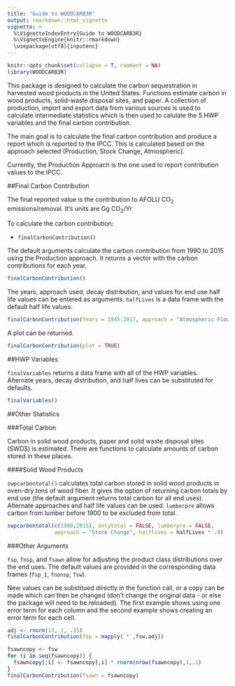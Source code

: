 ```yaml
---
title: "Guide to WOODCARB3R"
output: rmarkdown::html_vignette
vignette: >
  %\VignetteIndexEntry{Guide to WOODCARB3R}
  %\VignetteEngine{knitr::rmarkdown}
  \usepackage[utf8]{inputenc}
---
```

```r
knitr::opts_chunk$set(collapse = T, comment = NA)
library(WOODCARB3R)
```

This package is designed to calculate the carbon sequestration in harvested wood products in the United States. Functions estimate carbon in wood products, solid-waste disposal sites, and paper. A collection of production, import and export data from various sources is used to calculate intermediate statistics which is then used to calulate the 5 HWP variables and the final carbon contribution.  

The main goal is to calculate the final carbon contribution and produce a report which is reported to the IPCC. This is calculated based on the approach selected (Production, Stock Change, Atmospheric).  

Currently, the Production Approach is the one used to report contribution values to the IPCC.  

##Final Carbon Contribution  

The final reported value is the contribution to AFOLU CO<sub>2</sub> emissions/removal. It's units are Gg CO<sub>2</sub>/Yr 

To calculate the carbon contribution: 

* `finalCarbonContribution()` 

The default arguments calculate the carbon contribution from 1990 to 2015 using the Production approach. It returns a vector with the carbon contributions for each year. 

```r
finalCarbonContribution()
```

The years, approach used, decay distribution, and values for end use half life values can be entered as arguments. `halfLives` is a data frame with the default half life values.  

```r
finalCarbonContribution(Years = 1945:2017, approach = "Atmospheric Flow", halflives = halfLives* 1.2)
```

A plot can be returned. 

```r
finalCarbonContribution(plot = TRUE)
```

##HWP Variables 

`finalVariables` returns a data frame with all of the HWP variables.   
Alternate years, decay distribution, and half lives can be substituted for defaults. 

```r
finalVariables()
```

##Other Statistics 

###Total Carbon 

Carbon in solid wood products, paper and solid waste disposal sites (SWDS) is estimated. There are functions to calculate amounts of carbon stored in these places. 

####Solid Wood Products 

`swpcarbontotal()` calculates total carbon stored in solid wood products in oven-dry tons of wood fiber. It gives the option of returning carbon totals by end use (the default argument returns total carbon for all end uses). Alternate approaches and half life values can be used. `lumberpre` allows carbon from lumber before 1900 to be excluded from total. 

```r
swpcarbontotal(c(1990,2015), onlytotal = FALSE, lumberpre = FALSE,
               approach = "Stock Change", halflives = halfLives * .9) 
```

###Other Arguments 

`fsp`, `fnsp`, and `fsawn` allow for adjusting the product class distributions over the end uses. The default values are provided in the corresponding data frames (`fsp_1`, `fnonsp`, `fsw`). 

New values can be substitued directly in the function call, or a copy can be made which can then be changed (don't change the original data - or else the package will need to be reloaded). The first example shows using one error term for each column and the second example shows creating an error term for each cell. 

```r
adj <- rnorm(13, 1, .15)
finalCarbonContribution(fsp = mapply(`*`,fsw,adj))

fsawncopy <- fsw
for (i in seq(fsawncopy)) {
  fsawncopy[,i] <- fsawncopy[,i] * rnorm(nrow(fsawncopy),1,.1)
}
finalCarbonContribution(fsawn = fsawncopy)
```


<!---
Function for swp, paper and dump carbon totals. 
Functions:
finalCarbonContrib 
finalVariables
carbontotals 
returnIntermediateData 

question about sapply/forloop vs other code 
--->
